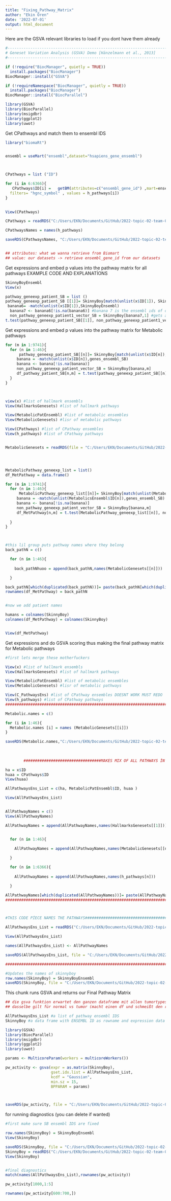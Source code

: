 ```yaml
---
title: "Fixing_Pathway_Matrix"
author: "Ekin Ören"
date: '2022-07-01'
output: html_document
---
```



Here are the GSVA relevant libraries to load if you dont have them already
```r

#------------------------------------------------------------------------------#
# Geneset Variation Analysis (GSVA) Demo [Hänzelmann et al., 2013]
#-----------------------------------------------------------------------------#

if (!require("BiocManager", quietly = TRUE))
  install.packages("BiocManager")
BiocManager::install("GSVA")

if (!requireNamespace("BiocManager", quietly = TRUE))
  install.packages("BiocManager")
BiocManager::install("BiocParallel")

library(GSVA)
library(BiocParallel)
library(msigdbr)
library(ggplot2)
library(uwot)

```



Get CPathways and match them to ensembl IDS
```r


library("biomaRt")


ensembl = useMart("ensembl",dataset="hsapiens_gene_ensembl")



CPathways = list ("ID")

for (i in 6:6366){
   CPathways$ID[i] =   getBM(attributes=c("ensembl_gene_id") ,mart=ensembl,
  filters= "hgnc_symbol" , values = h_pathways[i])
} 

 
View(CPathways)

CPathways = readRDS("C:/Users/EKN/Documents/GitHub/2022-topic-02-team-01/data/CPathways.RDS")

CPathwaysNames = names(h_pathways)

saveRDS(CPathwaysNames, "C:/Users/EKN/Documents/GitHub/2022-topic-02-team-01/data/CPathwaysNames.RDS")


## attributes: what we wanna retrieve from Biomart 
## value: our datasets -> retrieve ensembl_gene_id from our datasets 

```


Get expressions and embed p values into the pathway matrix for all pathways EXAMPLE CODE AND EXPLANATİONS
```r

SkinnyBoyEnsembl
View(x)

pathway_geneexp_patient_SB = list ()
pathway_geneexp_patient_SB [[1]]= SkinnyBoy[match(unlist(x$ID[1]), SkinnyBoyEnsembl), 1] #gets the matching genes
 banana6= -match(unlist(x$ID[1]),SkinnyBoyEnsembl)
  banana7 <- banana6[!is.na(banana6)] #banana 7 is the ensembl ıds of our pathway with the NA's removed and minus in front
  non_pathway_geneexp_patient1_vector_SB = SkinnyBoy[banana7,1] #gets all genes BUT the pathway
t.test(pathway_geneexp_patient_SB[[1]], non_pathway_geneexp_patient1_vector_SB)$p.value 

```



Get expressions and embed p values into the pathway matrix for Metabolic pathways
```r

for (m in 1:9741){
  for (n in 1:46){
      pathway_geneexp_patient_SB[[n]]= SkinnyBoy[match(unlist(x$ID[n]),genes_ensembl_SB),m]
     banana = -match(unlist(x$ID[n]),genes_ensembl_SB)
     banana <- banana[!is.na(banana)]
     non_pathway_geneexp_patient_vector_SB = SkinnyBoy[banana,m]
     df_pathway_patient_SB[n,m] = t.test(pathway_geneexp_patient_SB[[n]], non_pathway_geneexp_patient_vector_SB)$p.value
  }
}



view(x) #list of hallmark ensembls
View(HallmarksGenesets) #list of hallmark pathways

View(MetabolicPatEnsembl) #list of metabolic ensembles
View(MetabolicGenesets) #lisr of metabolic pathways

View(CPathways) #list of CPathway ensembles 
View(h_pathways) #list of CPathway pathways


MetabolicGenesets = readRDS(file = "C:/Users/EKN/Documents/GitHub/2022-topic-02-team-01/data/GeneNamesMetabolicPatsLit.rds")




MetabolicPathway_geneexp_list = list()
df_MetPathway = data.frame()

for (m in 1:9741){
  for (n in 1:46){
      MetabolicPathway_geneexp_list[[n]]= SkinnyBoy[match(unlist(MetabolicsEnsembl$ID[n]),genes_ensembl_SB),m]
     banana = -match(unlist(MetabolicsEnsembl$ID[n]),genes_ensembl_SB)
     banana <- banana[!is.na(banana)]
     non_pathway_geneexp_patient_vector_SB = SkinnyBoy[banana,m]
     df_MetPathway[n,m] = t.test(MetabolicPathway_geneexp_list[[n]], non_pathway_geneexp_patient_vector_SB)$p.value
    
  }
}



#this lil group puts pathway names where they belong
back_pathN = c()

  for (n in 1:46){
    
    back_pathNhuoo = append(back_pathN,names(MetabolicGenesets[[n]]))

  }

back_pathN[which(duplicated(back_pathN))]= paste(back_pathN[which(duplicated(back_pathN))], "duplicate")
rownames(df_MetPathway) = back_pathN


#now we add patient names

humans = colnames(SkinnyBoy)
colnames(df_MetPathway) = colnames(SkinnyBoy)


View(df_MetPathway)

```



Get expressions and do GSVA scoring thus making the final pathway matrix for Metabolic pathways
```r

#first lets merge these motherfuckers

View(x) #list of hallmark ensembls
View(HallmarksGenesets) #list of hallmark pathways

View(MetabolicPatEnsembl) #list of metabolic ensembles
View(MetabolicGenesets) #lisr of metabolic pathways

View(C_PathwaysEns) #list of CPathway ensembles DOESNT WORK MUST REDO
View(h_pathways) #list of CPathway pathways
#####################################################################################################

Metabolic.names = c()

for (i in 1:46){
  Metabolic.names [i] = names (MetabolicGenesets[[i]]) 
}

saveRDS(Metabolic.names,"C:/Users/EKN/Documents/GitHub/2022-topic-02-team-01/data/MetabolicPathwayNames.rds" )
        
        
        
        ##################################MAKES MIX OF ALL PATHWAYS İN ORDER Hall Met C############

ha = x$ID
huaa = CPathways$ID
View(huaa)

AllPathwaysEns_List = c(ha, MetabolicPatEnsembl$ID, huaa )

View(AllPathwaysEns_List)


AllPathwayNames = c()
View(AllPathwayNames)

AllPathwayNames = append(AllPathwayNames,names(HallmarksGenesets[[1]]))


  for (n in 1:46){
    
    AllPathwayNames = append(AllPathwayNames,names(MetabolicGenesets[[n]]))

  }

  for (n in 1:6366){
    
    AllPathwayNames = append(AllPathwayNames,names(h_pathways[n]))

  }

AllPathwayNames[which(duplicated(AllPathwayNames))]= paste(AllPathwayNames[which(duplicated(AllPathwayNames))], "_isduplicate")
################################################################################################



#THIS CODE PİECE NAMES THE PATHWAYS###########################################

AllPathwaysEns_List = readRDS("C:/Users/EKN/Documents/GitHub/2022-topic-02-team-01/data/AllPathwaysEns_List.rds")

View(AllPathwaysEns_List)

names(AllPathwaysEns_List) <- AllPathwayNames

saveRDS(AllPathwaysEns_List, file = "C:/Users/EKN/Documents/GitHub/2022-topic-02-team-01/data/AllPathwaysEns_List.rds")

################################################################################################

#Updates the names of skinnyboy
row.names(SkinnyBoy) = SkinnyBoyEnsembl
saveRDS(SkinnyBoy, file = "C:/Users/EKN/Documents/GitHub/2022-topic-02-team-01/data/SkinnyBoy.RDS")

```



This chunk runs GSVA and returns our Final Pathway Matrix

```r

## die gsva funktion erwartet den ganzen dataframe mit allen tumortypes, um das gene ranking zu machen (siehe abbildung Figure1)
## dasselbe gilt für normal vs tumor (macht einen df und schmeißt den rein)

AllPathwaysEns_List #a list of pathway ensembl IDS
SkinnyBoy #a data frame with ENSEMBL ID as rowname and expression data

library(GSVA)
library(BiocParallel)
library(msigdbr)
library(ggplot2)
library(uwot)

params <- MulticoreParam(workers = multicoreWorkers())

pw_activity <- gsva(expr = as.matrix(SkinnyBoy),
                    gset.idx.list = AllPathwaysEns_List,
                    kcdf = "Gaussian",
                    min.sz = 15,
                    BPPARAM = params)



saveRDS(pw_activity, file = "C:/Users/EKN/Documents/GitHub/2022-topic-02-team-01/data/PathwayMatrixDeluxePremium.rds")


```



for running diagnostics (you can delete if wanted)

```r

#first make sure SB ensembl IDS are fixed

row.names(SkinnyBoy) = SkinnyBoyEnsembl
View(SkinnyBoy)

saveRDS(SkinnyBoy, file = "C:/Users/EKN/Documents/GitHub/2022-topic-02-team-01/data/SkinnyBoy.RDS")
SkinnyBoy = readRDS("C:/Users/EKN/Documents/GitHub/2022-topic-02-team-01/data/SkinnyBoy.RDS")
View(SkinnyBoy)


#final diagnostics
match(names(AllPathwaysEns_List),rownames(pw_activity))

pw_activity[1000,1:5]

rownames(pw_activity[600:700,])

```





